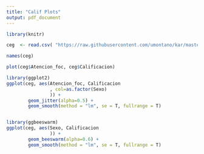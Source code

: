 ```yaml
---
title: "Calif Plots"
output: pdf_document
---
```


```r
library(knitr)
```

```r
ceg  <- read.csv( "https://raw.githubusercontent.com/umontano/kar/master/cegu.csv")

names(ceg)

plot(ceg$Atencion_foc, ceg$Calificacion)

library(ggplot2)
ggplot(ceg, aes(Atencion_foc, Calificacion
                , col=as.factor(Sexo)
                )) +
        geom_jitter(alpha=0.5) +
        geom_smooth(method = "lm", se = T, fullrange = T)


library(ggbeeswarm)
ggplot(ceg, aes(Sexo, Calificacion
                )) +
        geom_beeswarm(alpha=0.6) +
        geom_smooth(method = "lm", se = T, fullrange = T)

```

